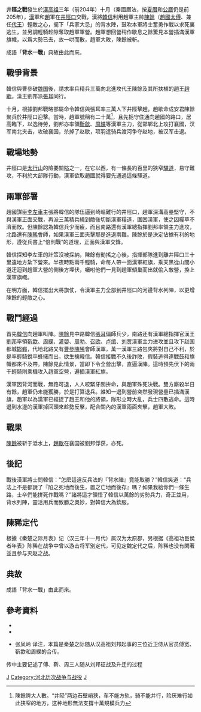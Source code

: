 {{noteTA}}
{{Infobox Military Conflict
|image=
|caption=
|conflict=井陘之战
|partof=[[楚漢相爭|楚漢相爭]]
|date=前205年
|place=[[井陉县|井陘]]（今[[河北|河北]][[井陘縣|井陘縣]]）[[邯郸|邯郸]]（河北省省辖市，位于河北南端）
|result=[[漢朝|漢]]軍得勝
|combatant1=[[漢朝|漢]]軍
|combatant2=[[趙國|趙]]軍
|commander1=[[劉邦|劉邦]] [[韓信|韓信]] [[張耳|張耳]] 
|commander2=[[陳餘|陳餘]] [[趙王歇|趙王歇]]{{KIA}}
|strength1=三萬精兵，以及南路漢軍主力加起來不下七萬
|strength2=号称有二十萬
|casualties1=不详
|casualties2=不详
}}
{{otheruses|背水一战_(消歧义)}}
{{Campaignbox 楚漢戰爭}}
'''井陘之戰'''發生於[[刘邦|漢高祖]]三年（前204年）十月（秦國曆法，按[[夏曆|夏曆]]和[[公曆|公曆]]仍是前205年），[[汉朝|漢]]軍和[[赵国|趙]]軍在[[井陉县|井陘口]]交戰，漢將[[韓信|韓信]]利用趙軍主帥[[陳餘|陳餘]]（[[趙國|趙國]][[太傅|太傅]]、兼任[[代_(西汉)|代王]]）輕敵之心，擺下「兵家大忌」的背水陣，鼓吹本軍將士奮勇作戰以求死裏逃生，並另調輕騎趁隙奪取趙軍軍營。趙軍想回營稍作歇息之餘驚見本營插滿漢軍旗幟，以爲大勢已去，故一哄而散，趙軍大敗，陳餘被斬。

成語「'''背水一戰'''」典故由此而來。

== 戰爭背景 ==
韓信與曹參破[[魏国|魏国]]後，請求率兵精兵三萬向北進攻代王陳餘及其所扶植的趙王[[趙歇|趙歇]]。漢王劉邦派[[張耳|張耳]]同行。

十月，根據劉邦戰略部屬命令韓信與張耳率三萬人下井陘擊趙。趙歇命成安君陳餘聚兵於井陘口迎擊。當時，趙軍號稱有二十萬<ref>陳餘誇大人數。“井陉”两边石壁峭狭，车不能方轨，骑不能并行，险厌难行如此狭窄的地方，这种地形無法支撐十萬規模兵力</ref>，且先扼守住通向趙國的路口，居高臨下，以逸待勞，劉邦亦率領[[靳歙|靳歙]]、[[周緤|周緤]]等漢軍主力，從邯鄲北上攻打襄國，汉军南北夹击，攻破襄国，杀掉了赵歇，项羽遣骑兵渡河争夺赵地，被汉军击退。

== 戰場地勢 ==
井陘口是[[太行山|太行山]]的險要關隘之一，在它以西，有一條長約百里的狹窄[[驛道|驛道]]，易守難攻，不利於大部隊行動，漢軍欲取趙國就得要先通過這條驛道。

== 兩軍部署 ==
趙國謀臣[[李左車|李左車]]主張將韓信的隊伍逼到崎嶇難行的井陘口，趙軍深溝高壘堅守，不與漢軍正面交戰，再派三萬精兵繞到敵後切斷漢軍糧道，圍困漢軍，使之因糧草不濟而敗。但陳餘認為韓信兵少而疲，而且南路還有漢軍總指揮劉邦率領主力進攻，北路還有[[陳豨|陳豨]]會師，如果漢軍三面夾擊那是進退兩難。陳餘於是決定佔據有利的地形，遵從兵書上“倍則戰”的道理，正面與漢軍交鋒。

韓信探知李左車的計策沒被採納，陳餘有動搖之心後，指揮部隊進到離井陘口三十里遠地方紮下營來。半夜時點兩千輕騎，命每人帶一面漢軍紅旗，乘天黑從山間小道迂迴到趙軍大營的側後方埋伏，囑咐他們一見到趙軍傾巢而出就偷入敵營，換上漢軍旗幟。

在明方面，韓信擺出大將旗仗，令漢軍主力全部到井陘口的河邊背水列陣，以更增陳餘的輕敵之心。

== 戰鬥經過 ==
首先[[韓信|韓信]]向趙軍叫陣。[[陳餘|陳餘]]見中路韓信[[張耳|張耳]]偏師兵少，南路还有漢軍總指揮官漢王[[劉邦|劉邦]]率領[[靳歙|靳歙]]、[[周緤|周緤]]、[[灌嬰|灌嬰]]、[[周勃|周勃]]、[[召欧|召欧]]、[[卢绾|卢绾]]、[[刘贾|刘贾]]漢軍主力进攻並且攻下赵国都城[[邯郸|邯郸]]，代地北路又有[[曹參|曹參]][[陳豨|陳豨]]會師漢軍，萬一漢軍三路包夾將對自己不利，於是率輕騎銳卒蜂擁而出，欲生擒韓信。韓信接戰不久後詐敗，假裝逃得連戰鼓和旗幟都來不及帶。陳餘見此情景，當即下令全營出擊，直逼漢陣。這時預先伏下的兩千輕騎則乘機攻入趙軍空營，遍插漢軍紅旗。

漢軍因背河而戰，無路可退，人人咬緊牙關拚命，與趙軍殊死決戰。雙方廝殺半日有餘，趙軍仍未能獲勝，於是打算退兵。誰知一退到營前突然發現營壘已插滿漢旗，趙軍以為漢軍已經捉了趙王和他的將領，隊形立時大亂，兵士四散逃命。這時退到水邊的漢軍掉回頭來趁勢反擊，配合關內的漢軍兩面夾擊，趙軍大敗。

== 戰果 ==
[[陳餘|陳餘]]被斩于泜水上，[[趙歇|趙歇]]在襄国被劉邦俘获，亦死。

== 後記 ==
戰後漢軍將士問韓信：“怎麽這違反兵法的『背水陣』竟能取勝？”韓信笑道：“兵法上不是都說了『陷之死地而後生，置之亡地而後存』嗎？如果我給你們一條生路，士卒們能拼死作戰嗎？”諸將這才領悟了韓信以萬餘的劣勢兵力，奇正並用，背水列陣，靈活用兵而致勝之奧妙，對韓信大為欽服。

== 陳豨定代 ==
根據《秦楚之际月表》记（汉三年十一月代）属汉为太原郡，另根据《高祖功臣侯者年表》陈豨在战争中曾以游击将军别定代，可见定魏定代之后，陈豨也没有閑著並且参与灭赵之战。

== 典故 ==
成語「背水一戰」由此而來。

==參考資料==
*{{wikisource history link|史記|089|張耳　陳餘}}
*{{wikisource history link|史記|092|韓信}}
*{{wikisource history link|史记|098|傅靳蒯成列传第三十八}}张凤岭 译注，本篇是秦楚之际随从汉高祖刘邦起事的三位近卫侍从官员傅宽、靳歙和周緤的合传。
传中主要记述了傅、靳、周三人随从刘邦征战及升迁的过程

[[Category:楚汉战争战役|J]]
[[Category:河北历次战争与战役|Category:河北历次战争与战役]]
[[Category:前205年|J]]